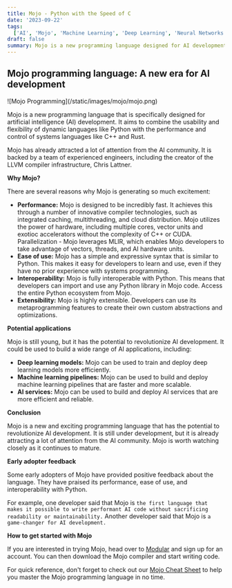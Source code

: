 ```yaml
---
title: Mojo - Python with the Speed of C
date: '2023-09-22'
tags:
  ['AI', 'Mojo', 'Machine Learning', 'Deep Learning', 'Neural Networks', 'Artificial Intelligence']
draft: false
summary: Mojo is a new programming language designed for AI development, combining the usability of Python with the performance of C++ and Rust. Backed by experienced engineers, Mojo offers speed, ease of use, interoperability with Python, and extensibility. Explore its potential applications and consider it as a game-changer for AI development.
---
```


## Mojo programming language: A new era for AI development

<div style={{ textAlign: 'center' }}>![Mojo Programming](/static/images/mojo/mojo.png)</div>

Mojo is a new programming language that is specifically designed for artificial intelligence (AI) development. It aims to combine the usability and flexibility of dynamic languages like Python with the performance and control of systems languages like C++ and Rust.

Mojo has already attracted a lot of attention from the AI community. It is backed by a team of experienced engineers, including the creator of the LLVM compiler infrastructure, Chris Lattner.

**Why Mojo?**

There are several reasons why Mojo is generating so much excitement:

- **Performance:** Mojo is designed to be incredibly fast. It achieves this through a number of innovative compiler technologies, such as integrated caching, multithreading, and cloud distribution. Mojo utilizes the power of hardware, including multiple cores, vector units and exotioc accelerators without the complexity of C++ or CUDA.  
  Parallelization - Mojo leverages MLIR, which enables Mojo developers to take advantage of vectors, threads, and AI hardware units.
- **Ease of use:** Mojo has a simple and expressive syntax that is similar to Python. This makes it easy for developers to learn and use, even if they have no prior experience with systems programming.
- **Interoperability:** Mojo is fully interoperable with Python. This means that developers can import and use any Python library in Mojo code. Access the entire Python ecosystem from Mojo.
- **Extensibility:** Mojo is highly extensible. Developers can use its metaprogramming features to create their own custom abstractions and optimizations.

**Potential applications**

Mojo is still young, but it has the potential to revolutionize AI development. It could be used to build a wide range of AI applications, including:

- **Deep learning models:** Mojo can be used to train and deploy deep learning models more efficiently.
- **Machine learning pipelines:** Mojo can be used to build and deploy machine learning pipelines that are faster and more scalable.
- **AI services:** Mojo can be used to build and deploy AI services that are more efficient and reliable.

**Conclusion**

Mojo is a new and exciting programming language that has the potential to revolutionize AI development. It is still under development, but it is already attracting a lot of attention from the AI community. Mojo is worth watching closely as it continues to mature.

**Early adopter feedback**

Some early adopters of Mojo have provided positive feedback about the language. They have praised its performance, ease of use, and interoperability with Python.

For example, one developer said that Mojo is `the first language that makes it possible to write performant AI code without sacrificing readability or maintainability.` Another developer said that Mojo is `a game-changer for AI development.`

**How to get started with Mojo**

If you are interested in trying Mojo, head over to [Modular](https://developer.modular.com/signup) and sign up for an account. You can then download the Mojo compiler and start writing code.

For quick reference, don't forget to check out our [Mojo Cheat Sheet](https://njoroge.tomorrow.co.ke/blog/mojo/mojo_cheat_sheet) to help you master the Mojo programming language in no time.

